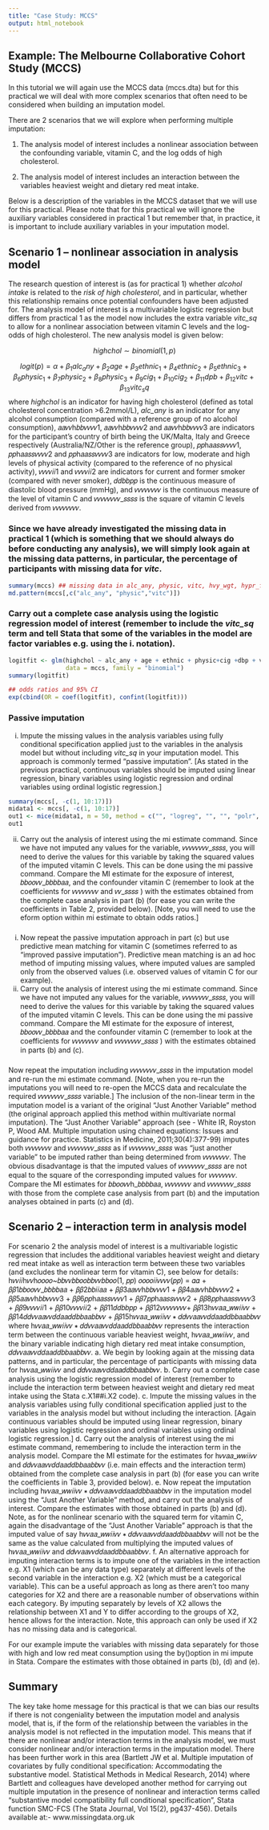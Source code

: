 ```yaml
---
title: "Case Study: MCCS"
output: html_notebook
---
```


## Example: The Melbourne Collaborative Cohort Study (MCCS)

In this tutorial we will again use the MCCS data (mccs.dta) but for this practical we will deal with more complex scenarios that often need to be considered when building an imputation model.

There are 2 scenarios that we will explore when performing multiple imputation:

1. The analysis model of interest includes a nonlinear association between the confounding variable, vitamin C, and the log odds of high cholesterol.

2. The analysis model of interest includes an interaction between the variables heaviest weight and dietary red meat intake.

Below is a description of the variables in the MCCS dataset that we will use for this practical. Please note that for this practical we will ignore the auxiliary variables considered in practical 1 but remember that, in practice, it is important to include auxiliary variables in your imputation model.

## Scenario 1 – nonlinear association in analysis model

The research question of interest is (as for practical 1) whether _alcohol intake_ is related to the _risk of high cholesterol_, and in particular, whether this relationship remains once potential confounders have been adjusted for. The analysis model of interest is a multivariable logistic regression but differs from practical 1 as the model now includes the extra variable _vitc_sq_ to allow for a nonlinear association between vitamin C levels and the log-odds of high cholesterol. The new analysis model is given below:

$$
highchol \sim binomial(1, p)
$$

$$
logit(p) = \alpha + \beta_1 alc_any + \beta_2 age + \beta_3 ethnic_1 + \beta_4 ethnic_2 + \beta_5 ethnic_3 + \beta_6 physic_1 + \beta_7 physic_2 + \beta_8 physic_3 + \beta_9 cig_1 + \beta_10 cig_2 + \beta_{11} dpb + \beta_{12} vitc + \beta_{13} vitc_sq
$$
where _highchol_ is an indicator for having high cholesterol (defined as total cholesterol concentration >6.2mmol/L), _alc_any_ is an indicator for any alcohol consumption (compared with a reference group of no alcohol consumption), 𝑎𝑎𝑣𝑣h𝑏𝑏𝑣𝑣𝑣𝑣1, 𝑎𝑎𝑣𝑣h𝑏𝑏𝑣𝑣𝑣𝑣2 and 𝑎𝑎𝑣𝑣h𝑏𝑏𝑣𝑣𝑣𝑣3 are indicators for the participant’s country of birth being the UK/Malta, Italy and Greece respectively (Australia/NZ/Other is the reference group), 𝑝𝑝h𝑎𝑎𝑠𝑠𝑣𝑣𝑣𝑣1, 𝑝𝑝h𝑎𝑎𝑠𝑠𝑣𝑣𝑣𝑣2 and 𝑝𝑝h𝑎𝑎𝑠𝑠𝑣𝑣𝑣𝑣3 are indicators for low, moderate and high levels of physical activity (compared to the reference of no physical activity), 𝑣𝑣𝑣𝑣𝑖𝑖1 and 𝑣𝑣𝑣𝑣𝑖𝑖2 are indicators for current and former smoker (compared with never smoker), 𝑑𝑑𝑏𝑏𝑝𝑝 is the continuous measure of diastolic blood pressure (mmHg), and 𝑣𝑣𝑣𝑣𝑣𝑣𝑣𝑣 is the continuous measure of the level of vitamin C and 𝑣𝑣𝑣𝑣𝑣𝑣𝑣𝑣_𝑠𝑠𝑠𝑠 is the square of vitamin C levels derived from 𝑣𝑣𝑣𝑣𝑣𝑣𝑣𝑣.

### Since we have already investigated the missing data in practical 1 (which is something that we should always do before conducting any analysis), we will simply look again at the missing data patterns, in particular, the percentage of participants with missing data for _vitc_.

```r
summary(mccs) ## missing data in alc_any, physic, vitc, hvy_wgt, hypr_flg, dbt_flg
md.pattern(mccs[,c("alc_any", "physic","vitc")])
```


### Carry out a complete case analysis using the logistic regression model of interest (remember to include the _vitc_sq_ term and tell Stata that some of the variables in the model are factor variables e.g. using the i. notation).

```r
logitfit <- glm(highchol ~ alc_any + age + ethnic + physic+cig +dbp + vitc + I(vitc^2), 
                data = mccs, family = "binomial")
summary(logitfit)

## odds ratios and 95% CI
exp(cbind(OR = coef(logitfit), confint(logitfit)))
```


### Passive imputation

(i) Impute the missing values in the analysis variables using fully conditional specification applied just to the variables in the analysis model but without including _vitc_sq_ in your imputation model. This approach is commonly termed “passive imputation”.
[As stated in the previous practical, continuous variables should be imputed using linear regression, binary variables using logistic regression and ordinal variables using ordinal logistic regression.]

```r
summary(mccs[, -c(1, 10:17)])
midata1 <- mccs[, -c(1, 10:17)]
out1 <- mice(midata1, m = 50, method = c("", "logreg", "", "", "polr", "", "", "norm"), maxit = 5, seed = 210115)
out1 

```


(ii) Carry out the analysis of interest using the mi estimate command. Since we have not imputed any values for the variable, 𝑣𝑣𝑣𝑣𝑣𝑣𝑣𝑣_𝑠𝑠𝑠𝑠, you will need to derive the values for this variable by taking the squared values of the imputed vitamin C levels. This can be done using the mi passive command.
Compare the MI estimate for the exposure of interest, 𝑏𝑏𝑜𝑜𝑣𝑣_𝑏𝑏𝑏𝑏𝑎𝑎, and the confounder vitamin C (remember to look at the coefficients for 𝑣𝑣𝑣𝑣𝑣𝑣𝑣𝑣 and 𝑣𝑣_𝑠𝑠𝑠𝑠 ) with the estimates obtained from the complete case analysis in part (b) (for ease you can write the coefficients in Table 2, provided below).
[Note, you will need to use the eform option within mi estimate to obtain odds ratios.]

### 

(i) Now repeat the passive imputation approach in part (c) but use predictive mean matching for vitamin C (sometimes referred to as “improved passive imputation”). Predictive mean matching is an ad hoc method of imputing missing values, where imputed values are sampled only from the observed values (i.e. observed values of vitamin C for our example).
(ii) Carry out the analysis of interest using the mi estimate command. Since we have not imputed any values for the variable, 𝑣𝑣𝑣𝑣𝑣𝑣𝑣𝑣_𝑠𝑠𝑠𝑠, you will need to derive the values for this variable by taking the squared values of the imputed vitamin C levels. This can be done using the mi passive command.
Compare the MI estimate for the exposure of interest, 𝑏𝑏𝑜𝑜𝑣𝑣_𝑏𝑏𝑏𝑏𝑎𝑎 and the confounder vitamin C (remember to look at the coefficients for 𝑣𝑣𝑣𝑣𝑣𝑣𝑣𝑣 and 𝑣𝑣𝑣𝑣𝑣𝑣𝑣𝑣_𝑠𝑠𝑠𝑠 ) with the estimates obtained in parts (b) and (c).

###

Now repeat the imputation including 𝑣𝑣𝑣𝑣𝑣𝑣𝑣𝑣_𝑠𝑠𝑠𝑠 in the imputation model and re-run the mi estimate command. [Note, when you re-run the imputations you will need to re-open the MCCS data and recalculate the required 𝑣𝑣𝑣𝑣𝑣𝑣𝑣𝑣_𝑠𝑠𝑠𝑠 variable.] The inclusion of the non-linear term in the imputation model is a variant of the original “Just Another Variable” method (the original approach applied this method within multivariate normal imputation).
The “Just Another Variable” approach (see - White IR, Royston P, Wood AM. Multiple imputation using chained equations: Issues and guidance for practice. Statistics in Medicine, 2011;30(4):377-99) imputes both 𝑣𝑣𝑣𝑣𝑣𝑣𝑣𝑣 and 𝑣𝑣𝑣𝑣𝑣𝑣𝑣𝑣_𝑠𝑠𝑠𝑠 as if 𝑣𝑣𝑣𝑣𝑣𝑣𝑣𝑣_𝑠𝑠𝑠𝑠 was “just another variable” to be imputed rather than being determined from 𝑣𝑣𝑣𝑣𝑣𝑣𝑣𝑣. The obvious disadvantage is that the imputed values of 𝑣𝑣𝑣𝑣𝑣𝑣𝑣𝑣_𝑠𝑠𝑠𝑠 are not equal to the square of the corresponding imputed values for 𝑣𝑣𝑣𝑣𝑣𝑣𝑣𝑣.
Compare the MI estimates for 𝑏𝑏𝑜𝑜𝑣𝑣h_𝑏𝑏𝑏𝑏𝑎𝑎, 𝑣𝑣𝑣𝑣𝑣𝑣𝑣𝑣 and 𝑣𝑣𝑣𝑣𝑣𝑣𝑣𝑣_𝑠𝑠𝑠𝑠 with those from the complete case analysis from part (b) and the imputation analyses obtained in parts (c) and (d).

## Scenario 2 – interaction term in analysis model

For scenario 2 the analysis model of interest is a multivariable logistic regression that includes the additional variables heaviest weight and dietary red meat intake as well as interaction term between these two variables (and excludes the nonlinear term for vitamin C), see below for details:
h𝑣𝑣𝑖𝑖h𝑣𝑣h𝑜𝑜𝑜𝑜~𝑏𝑏𝑣𝑣𝑏𝑏𝑜𝑜𝑏𝑏𝑣𝑣𝑏𝑏𝑜𝑜(1, 𝑝𝑝)
𝑜𝑜𝑜𝑜𝑖𝑖𝑣𝑣𝑣𝑣(𝑝𝑝) = 𝛼𝛼 + 𝛽𝛽1𝑏𝑏𝑜𝑜𝑣𝑣_𝑏𝑏𝑏𝑏𝑎𝑎 + 𝛽𝛽2𝑏𝑏𝑖𝑖𝑎𝑎 + 𝛽𝛽3𝑎𝑎𝑣𝑣h𝑏𝑏𝑣𝑣𝑣𝑣1 + 𝛽𝛽4𝑎𝑎𝑣𝑣h𝑏𝑏𝑣𝑣𝑣𝑣2 + 𝛽𝛽5𝑎𝑎𝑣𝑣h𝑏𝑏𝑣𝑣𝑣𝑣3 + 𝛽𝛽6𝑝𝑝h𝑎𝑎𝑠𝑠𝑣𝑣𝑣𝑣1 + 𝛽𝛽7𝑝𝑝h𝑎𝑎𝑠𝑠𝑣𝑣𝑣𝑣2 + 𝛽𝛽8𝑝𝑝h𝑎𝑎𝑠𝑠𝑣𝑣𝑣𝑣3 + 𝛽𝛽9𝑣𝑣𝑣𝑣𝑖𝑖1 + 𝛽𝛽10𝑣𝑣𝑣𝑣𝑖𝑖2 + 𝛽𝛽11𝑑𝑑𝑏𝑏𝑝𝑝 + 𝛽𝛽12𝑣𝑣𝑣𝑣𝑣𝑣𝑣𝑣+ 𝛽𝛽13h𝑣𝑣𝑎𝑎_𝑤𝑤𝑖𝑖𝑣𝑣 + 𝛽𝛽14𝑑𝑑𝑣𝑣𝑎𝑎𝑣𝑣𝑑𝑑𝑎𝑎𝑑𝑑𝑏𝑏𝑎𝑎𝑏𝑏𝑣𝑣 + 𝛽𝛽15h𝑣𝑣𝑎𝑎_𝑤𝑤𝑖𝑖𝑣𝑣 ∗ 𝑑𝑑𝑣𝑣𝑎𝑎𝑣𝑣𝑑𝑑𝑎𝑎𝑑𝑑𝑏𝑏𝑎𝑎𝑏𝑏𝑣𝑣
where h𝑣𝑣𝑎𝑎_𝑤𝑤𝑖𝑖𝑣𝑣 ∗ 𝑑𝑑𝑣𝑣𝑎𝑎𝑣𝑣𝑑𝑑𝑎𝑎𝑑𝑑𝑏𝑏𝑎𝑎𝑏𝑏𝑣𝑣 represents the interaction term between the continuous variable heaviest weight, h𝑣𝑣𝑎𝑎_𝑤𝑤𝑖𝑖𝑣𝑣, and the binary variable indicating high dietary red meat intake consumption, 𝑑𝑑𝑣𝑣𝑎𝑎𝑣𝑣𝑑𝑑𝑎𝑎𝑑𝑑𝑏𝑏𝑎𝑎𝑏𝑏𝑣𝑣.
a. We begin by looking again at the missing data patterns, and in particular, the percentage of participants with missing data for h𝑣𝑣𝑎𝑎_𝑤𝑤𝑖𝑖𝑣𝑣 and 𝑑𝑑𝑣𝑣𝑎𝑎𝑣𝑣𝑑𝑑𝑎𝑎𝑑𝑑𝑏𝑏𝑎𝑎𝑏𝑏𝑣𝑣.
b. Carry out a complete case analysis using the logistic regression model of interest (remember to include the interaction term between heaviest weight and dietary red meat intake using the Stata c.X1##i.X2 code).
c. Impute the missing values in the analysis variables using fully conditional specification applied just to the variables in the analysis model but without including the interaction. [Again continuous variables should be imputed using linear regression, binary variables using logistic regression and ordinal variables using ordinal logistic regression.]
d. Carry out the analysis of interest using the mi estimate command, remembering to include the interaction term in the analysis model.
Compare the MI estimate for the estimates for h𝑣𝑣𝑎𝑎_𝑤𝑤𝑖𝑖𝑣𝑣 and 𝑑𝑑𝑣𝑣𝑎𝑎𝑣𝑣𝑑𝑑𝑎𝑎𝑑𝑑𝑏𝑏𝑎𝑎𝑏𝑏𝑣𝑣 (i.e. main effects and the interaction term) obtained from the complete case analysis in part (b) (for ease you can write the coefficients in Table 3, provided below).
e. Now repeat the imputation including h𝑣𝑣𝑎𝑎_𝑤𝑤𝑖𝑖𝑣𝑣 ∗ 𝑑𝑑𝑣𝑣𝑎𝑎𝑣𝑣𝑑𝑑𝑎𝑎𝑑𝑑𝑏𝑏𝑎𝑎𝑏𝑏𝑣𝑣 in the imputation model using the “Just Another Variable” method, and carry out the analysis of interest. Compare the estimates with those obtained in parts (b) and (d).
Note, as for the nonlinear scenario with the squared term for vitamin C, again the disadvantage of the “Just Another Variable” approach is that the imputed value of say h𝑣𝑣𝑎𝑎_𝑤𝑤𝑖𝑖𝑣𝑣 ∗ 𝑑𝑑𝑣𝑣𝑎𝑎𝑣𝑣𝑑𝑑𝑎𝑎𝑑𝑑𝑏𝑏𝑎𝑎𝑏𝑏𝑣𝑣 will not be the same as the value calculated from multiplying the imputed values of h𝑣𝑣𝑎𝑎_𝑤𝑤𝑖𝑖𝑣𝑣 and 𝑑𝑑𝑣𝑣𝑎𝑎𝑣𝑣𝑑𝑑𝑎𝑎𝑑𝑑𝑏𝑏𝑎𝑎𝑏𝑏𝑣𝑣.
f. An alternative approach for imputing interaction terms is to impute one of the variables in the interaction e.g. X1 (which can be any data type) separately at different levels of the second variable in the interaction e.g. X2 (which must be a categorical variable). This can be a useful approach as long as there aren’t too many categories for X2 and there are a reasonable number of observations within each category. By imputing separately by levels of X2 allows the relationship between X1 and Y to differ according to the groups of X2, hence allows for the interaction.
Note, this approach can only be used if X2 has no missing data and is categorical.

For our example impute the variables with missing data separately for those with high and low red meat consumption using the by()option in mi impute in Stata. Compare the estimates with those obtained in parts (b), (d) and (e).

## Summary

The key take home message for this practical is that we can bias our results if there is not congeniality between the imputation model and analysis model, that is, if the form of the relationship between the variables in the analysis model is not reflected in the imputation model. This means that if there are nonlinear and/or interaction terms in the analysis model, we must consider nonlinear and/or interaction terms in the imputation model.
There has been further work in this area (Bartlett JW et al. Multiple imputation of covariates by fully conditional specification: Accommodating the substantive model. Statistical Methods in Medical Research, 2014) where Bartlett and colleagues have developed another method for carrying out multiple imputation in the presence of nonlinear and interaction terms called “substantive model compatibility full conditional specification”, Stata function SMC-FCS (The Stata Journal, Vol 15(2), pg437-456). Details available at:- www.missingdata.org.uk
